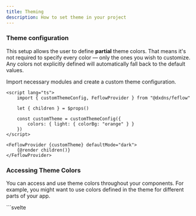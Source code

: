 ```yaml
---
title: Theming
description: How to set theme in your project
---
```



### Theme configuration

This setup allows the user to define **partial** theme colors. That means it's not required to specify every color — only the ones you wish to customize. Any colors not explicitly defined will automatically fall back to the default values.

Import necessary modules and create a custom theme configuration.

```svelte
<script lang="ts">
	import { customThemeConfig, FeflowProvider } from "@dxdns/feflow"

	let { children } = $props()

	const customTheme = customThemeConfig({
		colors: { light: { colorBg: "orange" } }
	})
</script>

<FeflowProvider {customTheme} defaultMode="dark">
	{@render children()}
</FeflowProvider>
```

### Accessing Theme Colors

You can access and use theme colors throughout your components. For example, you might want to use colors defined in the theme for different parts of your app.

<Tabs>
	<TabItem label="Usage">
	```svelte
	<script lang="ts">
		import { Badge, Button, Card, themeConfig } from "@dxdns/feflow"

    	const theme = $derived(themeConfig())
    </script>

    <div
    	style="
    	display: flex;
    	flex-wrap: wrap;
    	gap: 1rem;
    	align-items: center;
    	"
    >
    	<h2>{theme.mode}</h2>
    	<Button variant="outlined" onclick={theme.toggle}>toggle theme</Button>
    </div>
    <Card style="background: {theme.mode === 'dark' ? 'green' : 'red'};">
    	<ul style="line-height: 2;">
    		{#each Object.keys(theme.colors) as t}
    			{@const color = theme.colors[t as keyof typeof theme.colors]}
    			<li>
    				<span style="color:aqua;">{t}</span>:
    				<Badge roundedFull style="background: {color};" size="sm"></Badge>
    			</li>
    		{/each}
    	</ul>
    </Card>
    ```
    </TabItem>
    <TabItem label="Preview">
    	<ThemeColorPreview client:load />
    </TabItem>

</Tabs>
